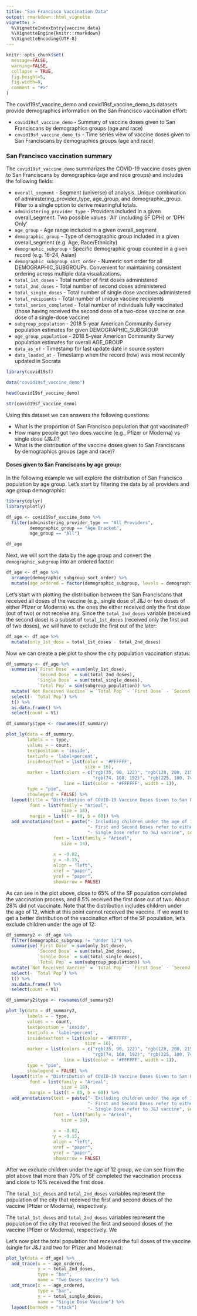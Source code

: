 ```yaml
---
title: "San Francisco Vaccination Data"
output: rmarkdown::html_vignette
vignette: >
  %\VignetteIndexEntry{vaccine_data}
  %\VignetteEngine{knitr::rmarkdown}
  %\VignetteEncoding{UTF-8}
---
```


```r
knitr::opts_chunk$set(
  message=FALSE, 
  warning=FALSE,
  collapse = TRUE,
  fig.height=5, 
  fig.width=8,
  comment = "#>"
)
```


The covid19sf_vaccine_demo and covid19sf_vaccine_demo_ts datasets provide demographics information on the San Francisco vaccination effort:	

* `covid19sf_vaccine_demo` -  Summary of vaccine doses given to San Franciscans by demographics groups (age and race)
* `covid19sf_vaccine_demo_ts` -  Time series view of vaccine doses given to San Franciscans by demographics groups (age and race)



### San Francisco vaccination summary 

The `covid19sf_vaccine_demo` summarizes the COVID-19 vaccine doses given to San Franciscans by demographics (age and race groups) and includes the following fields:

* `overall_segment` - Segment (universe) of analysis. Unique combination of administering_provider_type, age_group, and demographic_group. Filter to a single option to derive meaningful totals.
* `administering_provider_type` - Providers included in a given overall_segment. Two possible values: 'All' (including SF DPH) or 'DPH Only'
* `age_group` - Age range included in a given overall_segment
* `demographic_group` - Type of demographic group included in a given overall_segment (e.g. Age, Race/Ethnicity)
* `demographic_subgroup` - Specific demographic group counted in a given record (e.g. 16-24, Asian)
* `demographic_subgroup_sort_order` - Numeric sort order for all DEMOGRAPHIC_SUBGROUPs. Convenient for maintaining consistent ordering across multiple data visualizations.
* `total_1st_doses` - Total number of first doses administered
* `total_2nd_doses` - Total number of second doses administered
* `total_single_doses` - Total number of single dose vaccines administered
* `total_recipients` - Total number of unique vaccine recipients
* `total_series_completed` - Total number of individuals fully vaccinated (those having received the second dose of a two-dose vaccine or one dose of a single-dose vaccine)
* `subgroup_population` - 2018 5-year American Community Survey population estimates for given DEMOGRAPHIC_SUBGROUP
* `age_group_population` - 2018 5-year American Community Survey population estimates for overall AGE_GROUP
* `data_as_of` - Timestamp for last update date in source system
* `data_loaded_at` - Timestamp when the record (row) was most recently updated in Socrata


```r
library(covid19sf)

data("covid19sf_vaccine_demo")

head(covid19sf_vaccine_demo)

str(covid19sf_vaccine_demo)
```


Using this dataset we can answers the following questions:

- What is the proportion of San Francisco population that got vaccinated?
- How many people got two does vaccine (e.g., Pfizer or Moderna) vs single dose (J&J)?
- What is the distribution of the vaccine doses given to San Franciscans by demographics groups (age and race)?


#### Doses given to San Franciscans by age group:

In the following example we will explore the distribution of San Francisco population by age group. Let's start by filtering the data by all providers and age group demographic:

```r
library(dplyr)
library(plotly)

df_age <- covid19sf_vaccine_demo %>%
  filter(administering_provider_type == "All Providers", 
         demographic_group == "Age Bracket",
         age_group == "All")

df_age
```

Next, we will sort the data by the age group and convert the `demographic_subgroup` into an ordered factor:

```r
df_age <- df_age %>%
  arrange(demographic_subgroup_sort_order) %>%
  mutate(age_ordered = factor(demographic_subgroup, levels = demographic_subgroup))
```


Let's start with plotting the distribution between the San Franciscans that received all doses of the vaccine (e.g., single dose of J&J or two doses of either Pfizer or Moderna) vs. the ones the either received only the first dose (out of two) or not receive any. Since the `total_2nd_doses` variable (received the second dose) is a subset of `total_1st_doses` (received only the first out of two doses), we will have to exclude the first out of the later:

```r
df_age <- df_age %>%
  mutate(only_1st_dose = total_1st_doses - total_2nd_doses)
```

Now we can create a pie plot to show the city population vaccination status:

```r
df_summary <- df_age %>%
  summarise(`First Dose` = sum(only_1st_dose),
            `Second Dose` = sum(total_2nd_doses),
            `Single Dose` = sum(total_single_doses),
            `Total Pop` = sum(subgroup_population)) %>%
  mutate(`Not Received Vaccine` = `Total Pop` - `First Dose` - `Second Dose` - `Single Dose`) %>%
  select(- `Total Pop`) %>%
  t() %>%
  as.data.frame() %>%
  select(count = V1)

df_summary$type <- rownames(df_summary)

plot_ly(data = df_summary,
        labels = ~ type,
        values = ~ count,
        textposition = 'inside',
        textinfo = 'label+percent',
        insidetextfont = list(color = '#FFFFFF',
                              size = 16),
        marker = list(colors = c("rgb(35, 90, 122)", "rgb(128, 200, 215)",
                                 "rgb(74, 168, 192)", "rgb(225, 100, 74)"),
                      line = list(color = '#FFFFFF', width = 1)),
        type = "pie",
        showlegend = FALSE) %>%
  layout(title = "Distribution of COVID-19 Vaccine Doses Given to San Franciscans",
         font = list(family = "Arieal",
                     size = 18),
         margin = list(t = 80, b = 60)) %>%
  add_annotations(text = paste("- Including children under the age of 12",
                               "- First and Second Doses refer to either either Pfizer or Moderna vaccine",
                               "- Single Dose refer to J&J vaccine", sep = "<br>"),
                  font = list(family = "Arieal",
                     size = 14),
                  
                  x = -0.02,
                  y = -0.15,
                  align = "left",
                  xref = "paper",
                  yref = "paper",
                  showarrow = FALSE)
```

As can see in the plot above, close to 65% of the SF population completed the vaccination process, and 8.5% received the first dose out of two. About 28% did not vaccinate. Note that the distribution includes children under the age of 12, which at this point cannot received the vaccine. If we want to get a better distribution of the vaccination effort of the SF population, let's exclude children under the age of 12:


```r
df_summary2 <- df_age %>%
  filter(demographic_subgroup != "Under 12") %>%
  summarise(`First Dose` = sum(only_1st_dose),
            `Second Dose` = sum(total_2nd_doses),
            `Single Dose` = sum(total_single_doses),
            `Total Pop` = sum(subgroup_population)) %>%
  mutate(`Not Received Vaccine` = `Total Pop` - `First Dose` - `Second Dose` - `Single Dose`) %>%
  select(- `Total Pop`) %>%
  t() %>%
  as.data.frame() %>%
  select(count = V1)

df_summary2$type <- rownames(df_summary2)

plot_ly(data = df_summary2,
        labels = ~ type,
        values = ~ count,
        textposition = 'inside',
        textinfo = 'label+percent',
        insidetextfont = list(color = '#FFFFFF',
                              size = 16),
        marker = list(colors = c("rgb(35, 90, 122)", "rgb(128, 200, 215)",
                                 "rgb(74, 168, 192)", "rgb(225, 100, 74)"),
                      line = list(color = '#FFFFFF', width = 1)),
        type = "pie",
        showlegend = FALSE) %>%
  layout(title = "Distribution of COVID-19 Vaccine Doses Given to San Franciscans",
         font = list(family = "Arieal",
                     size = 18),
         margin = list(t = 80, b = 60)) %>%
  add_annotations(text = paste("- Excluding children under the age of 12",
                               "- First and Second Doses refer to either either Pfizer or Moderna vaccine",
                               "- Single Dose refer to J&J vaccine", sep = "<br>"),
                  font = list(family = "Arieal",
                     size = 14),
                  
                  x = -0.02,
                  y = -0.15,
                  align = "left",
                  xref = "paper",
                  yref = "paper",
                  showarrow = FALSE)
```


After we exclude children under the age of 12 group, we can see from the plot above that more than 70% of SF completed the vaccination process and close to 10% received the first dose.



The `total_1st_doses` and `total_2nd_doses` variables represent the population of the city that received the first and second doses of the vaccine (Pfizer or Moderna), respectively.







The `total_1st_doses` and `total_2nd_doses` variables represent the population of the city that received the first and second doses of the vaccine (Pfizer or Moderna), respectively. We 




Let's now plot the total population that received the full doses of the vaccine (single for J&J and two for Pfizer and Moderna):

```r
plot_ly(data = df_age) %>%
  add_trace(x = ~ age_ordered,
            y = ~ total_2nd_doses,
            type = "bar",
            name = "Two Doses Vaccine") %>%
  add_trace(x = ~ age_ordered,
            type = "bar",
            y = ~ total_single_doses,
            name = "Single Dose Vaccine") %>%
  layout(barmode = "stack")
```

 




